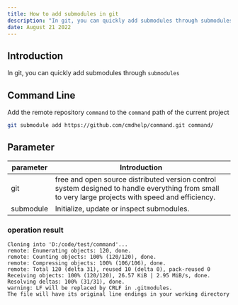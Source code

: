 ```yaml
---
title: How to add submodules in git
description: "In git, you can quickly add submodules through submodules"
date: August 21 2022
---
```

## Introduction
In git, you can quickly add submodules through `submodules`
## Command Line
Add the remote repository `command` to the `command` path of the current project
```bash
git submodule add https://github.com/cmdhelp/command.git command/
```
## Parameter
| parameter | Introduction                                                               |
| --------- | -------------------------------------------------------------------------- |
| git   |free and open source distributed version control system designed to handle everything from small to very large projects with speed and efficiency.|
| submodule   |Initialize, update or inspect submodules.|
###  operation result
```
Cloning into 'D:/code/test/command'...
remote: Enumerating objects: 120, done.
remote: Counting objects: 100% (120/120), done.
remote: Compressing objects: 100% (106/106), done.
remote: Total 120 (delta 31), reused 10 (delta 0), pack-reused 0
Receiving objects: 100% (120/120), 26.57 KiB | 2.95 MiB/s, done.
Resolving deltas: 100% (31/31), done.
warning: LF will be replaced by CRLF in .gitmodules.
The file will have its original line endings in your working directory
```
